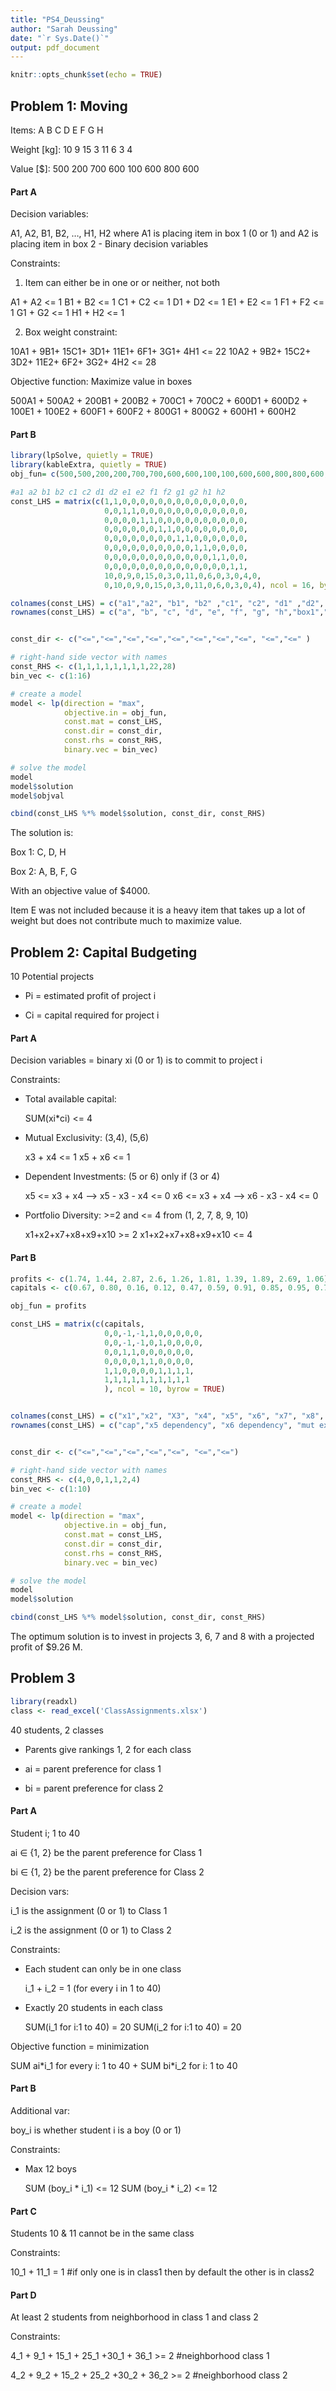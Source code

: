 ```yaml
---
title: "PS4_Deussing"
author: "Sarah Deussing"
date: "`r Sys.Date()`"
output: pdf_document
---
```


```r
knitr::opts_chunk$set(echo = TRUE)
```

## Problem 1: Moving

Items: A B C D E F G H

Weight [kg]: 10 9 15 3 11 6 3 4

Value [$]: 500 200 700 600 100 600 800 600

#### Part A
Decision variables:

A1, A2, B1, B2, ..., H1, H2 where A1 is placing item in box 1 (0 or 1) and A2 is placing item in box 2
  - Binary decision variables

Constraints:

1. Item can either be in one or or neither, not both

A1 + A2 <= 1
B1 + B2 <= 1
C1 + C2 <= 1
D1 + D2 <= 1
E1 + E2 <= 1
F1 + F2 <= 1
G1 + G2 <= 1
H1 + H2 <= 1

2. Box weight constraint:

10A1 + 9B1+ 15C1+ 3D1+ 11E1+ 6F1+ 3G1+ 4H1 <= 22
10A2 + 9B2+ 15C2+ 3D2+ 11E2+ 6F2+ 3G2+ 4H2 <= 28

Objective function: Maximize value in boxes

500A1 + 500A2 + 200B1 + 200B2 + 700C1 + 700C2 + 600D1 + 600D2 + 100E1 + 100E2 + 600F1 + 600F2 + 800G1 + 800G2 + 600H1 + 600H2

#### Part B
```r
library(lpSolve, quietly = TRUE)
library(kableExtra, quietly = TRUE)
obj_fun= c(500,500,200,200,700,700,600,600,100,100,600,600,800,800,600,600)

#a1 a2 b1 b2 c1 c2 d1 d2 e1 e2 f1 f2 g1 g2 h1 h2
const_LHS = matrix(c(1,1,0,0,0,0,0,0,0,0,0,0,0,0,0,0,
                     0,0,1,1,0,0,0,0,0,0,0,0,0,0,0,0,
                     0,0,0,0,1,1,0,0,0,0,0,0,0,0,0,0,
                     0,0,0,0,0,0,1,1,0,0,0,0,0,0,0,0,
                     0,0,0,0,0,0,0,0,1,1,0,0,0,0,0,0,
                     0,0,0,0,0,0,0,0,0,0,1,1,0,0,0,0,
                     0,0,0,0,0,0,0,0,0,0,0,0,1,1,0,0,
                     0,0,0,0,0,0,0,0,0,0,0,0,0,0,1,1,
                     10,0,9,0,15,0,3,0,11,0,6,0,3,0,4,0,
                     0,10,0,9,0,15,0,3,0,11,0,6,0,3,0,4), ncol = 16, byrow = TRUE)

colnames(const_LHS) = c("a1","a2", "b1", "b2" ,"c1", "c2", "d1" ,"d2", "e1", "e2" ,"f1", "f2", "g1", "g2", "h1", "h2")
rownames(const_LHS) = c("a", "b", "c", "d", "e", "f", "g", "h","box1","box2")


const_dir <- c("<=","<=","<=","<=","<=","<=","<=","<=", "<=","<=" )

# right-hand side vector with names
const_RHS <- c(1,1,1,1,1,1,1,1,22,28)
bin_vec <- c(1:16)

# create a model
model <- lp(direction = "max",
            objective.in = obj_fun, 
            const.mat = const_LHS,
            const.dir = const_dir,
            const.rhs = const_RHS,
            binary.vec = bin_vec)

# solve the model
model
model$solution
model$objval

cbind(const_LHS %*% model$solution, const_dir, const_RHS)

```

The solution is:

Box 1: C, D, H

Box 2: A, B, F, G

With an objective value of $4000.

Item E was not included because it is a heavy item that takes up a lot of weight but does not contribute much to maximize value.

## Problem 2: Capital Budgeting

10 Potential projects

  - Pi = estimated profit of project i
  
  - Ci = capital required for project i
  
#### Part A
Decision variables = binary xi (0 or 1) is to commit to project i

Constraints:

  - Total available capital:
  
      SUM(xi*ci) <= 4
      
  - Mutual Exclusivity: (3,4), (5,6)
  
      x3 + x4 <= 1
      x5 + x6 <= 1
      
  - Dependent Investments: (5 or 6) only if (3 or 4)
  
      x5 <= x3 + x4 --> x5 - x3 - x4 <= 0
      x6 <= x3 + x4 --> x6 - x3 - x4 <= 0
      
  - Portfolio Diversity: >=2 and <= 4 from (1, 2, 7, 8, 9, 10)
  
      x1+x2+x7+x8+x9+x10 >= 2
      x1+x2+x7+x8+x9+x10 <= 4
      
#### Part B
```r
profits <- c(1.74, 1.44, 2.87, 2.6, 1.26, 1.81, 1.39, 1.89, 2.69, 1.06)
capitals <- c(0.67, 0.80, 0.16, 0.12, 0.47, 0.59, 0.91, 0.85, 0.95, 0.76)

obj_fun = profits

const_LHS = matrix(c(capitals,
                     0,0,-1,-1,1,0,0,0,0,0,
                     0,0,-1,-1,0,1,0,0,0,0,
                     0,0,1,1,0,0,0,0,0,0,
                     0,0,0,0,1,1,0,0,0,0,
                     1,1,0,0,0,0,1,1,1,1,
                     1,1,1,1,1,1,1,1,1,1
                     ), ncol = 10, byrow = TRUE)


colnames(const_LHS) = c("x1","x2", "X3", "x4", "x5", "x6", "x7", "x8", "x9", "x10")
rownames(const_LHS) = c("cap","x5 dependency", "x6 dependency", "mut ex 3 4", "mut ex 5 6", "div low", "div up")


const_dir <- c("<=","<=","<=","<=","<=", "<=","<=")

# right-hand side vector with names
const_RHS <- c(4,0,0,1,1,2,4)
bin_vec <- c(1:10)

# create a model
model <- lp(direction = "max",
            objective.in = obj_fun, 
            const.mat = const_LHS,
            const.dir = const_dir,
            const.rhs = const_RHS,
            binary.vec = bin_vec)

# solve the model
model
model$solution

cbind(const_LHS %*% model$solution, const_dir, const_RHS)


```

The optimum solution is to invest in projects 3, 6, 7 and 8 with a projected profit of $9.26 M.

## Problem 3
```r
library(readxl)
class <- read_excel('ClassAssignments.xlsx')
```

40 students, 2 classes

  - Parents give rankings 1, 2 for each class
  
  - ai = parent preference for class 1
  
  - bi = parent preference for class 2

#### Part A

Student i; 1 to 40

 ai ∈ {1, 2} be the parent preference for Class 1
 
 bi ∈ {1, 2} be the parent preference for Class 2
 
Decision vars:

 i_1 is the assignment (0 or 1) to Class 1
 
 i_2 is the assignment (0 or 1) to Class 2
 
 
Constraints:

  - Each student can only be in one class
  
      i_1 + i_2 = 1 (for every i in 1 to 40)
      
  - Exactly 20 students in each class
  
      SUM(i_1 for i:1 to 40) = 20
      SUM(i_2 for i:1 to 40) = 20
 
Objective function = minimization

 SUM ai\*i_1 for every i: 1 to 40 + SUM bi\*i_2 for i: 1 to 40
 
 
#### Part B

Additional var:

 boy_i is whether student i is a boy (0 or 1)
 
Constraints:

 - Max 12 boys
 
    SUM (boy_i * i_1) <= 12
    SUM (boy_i * i_2) <= 12
 
#### Part C

Students 10 & 11 cannot be in the same class

Constraints:

 10_1 + 11_1 = 1 #if only one is in class1 then by default the other is in class2
 
#### Part D

At least 2 students from neighborhood in class 1 and class 2

Constraints:

 4_1 + 9_1 + 15_1 + 25_1 +30_1 + 36_1 >= 2 #neighborhood class 1
 
 4_2 + 9_2 + 15_2 + 25_2 +30_2 + 36_2 >= 2 #neighborhood class 2

